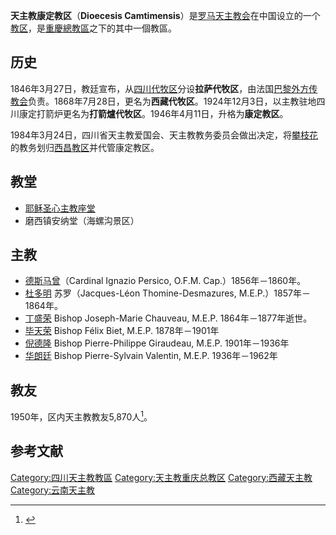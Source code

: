 {{Infobox Roman Catholic diocese
|Roman Catholic Diocese of = 天主教康定教区
|Latin name of diocese = Dioecesis Camtimensis
|image = 
|caption = 
|location = [[中国|中国]][[四川省|四川省]][[康定县|康定县]]
|territory = [[甘孜藏族自治州|甘孜藏族自治州]]
|population = 
|rite = [[罗马礼|罗马礼]]
|patron = 
|province = 四川
|established = 1846年
|cathedral = [[耶稣圣心主教座堂_(康定)|耶稣圣心主教座堂]]
|co-cathedral =
|leadership = 主教
|website = 
|pope = 
|metropolitan = 
|ordinary = （空位）
|coadjutor archbishop =
|coadjutor bishop =
|auxiliary =
|emeritus =
}}

'''天主教康定教区'''（'''Dioecesis Camtimensis'''）是[[罗马天主教会|罗马天主教会]]在中国设立的一个[[教区|教区]]，是[[天主教重慶總教區|重慶總教區]]之下的其中一個教區。

== 历史 ==
1846年3月27日，教廷宣布，从[[成都教区|四川代牧区]]分设'''拉萨代牧区'''，由法国[[巴黎外方传教会|巴黎外方传教会]]负责。1868年7月28日，更名为'''西藏代牧区'''。1924年12月3日，以主教驻地四川康定打箭炉更名为'''打箭爐代牧区'''。1946年4月11日，升格为'''康定教区'''。

1984年3月24日，四川省天主教爱国会、天主教教务委员会做出决定，将[[攀枝花|攀枝花]]的教务划归[[天主教西昌教區|西昌教区]]并代管康定教区。

== 教堂 ==
*[[耶稣圣心主教座堂_(康定)|耶稣圣心主教座堂]]
*磨西镇安纳堂（海螺沟景区）

== 主教 ==
*[[德斯马曾|德斯马曾]]（Cardinal Ignazio Persico, O.F.M. Cap.）1856年－1860年。
*[[杜多明|杜多明]] 苏罗（Jacques-Léon Thomine-Desmazures, M.E.P.）1857年－1864年。
*[[丁盛荣|丁盛荣]] Bishop Joseph-Marie Chauveau, M.E.P. 1864年－1877年逝世。
*[[毕天荣|毕天荣]] Bishop Félix Biet, M.E.P. 1878年－1901年
*[[倪德隆|倪德隆]] Bishop Pierre-Philippe Giraudeau, M.E.P. 1901年－1936年
*[[华朗廷|华朗廷]] Bishop Pierre-Sylvain Valentin, M.E.P. 1936年－1962年

== 教友 ==
1950年，区内天主教教友5,870人<ref>{{Cite web |url=http://www.catholic-hierarchy.org/diocese/dkang.html |title=Dioecesis Camtimensis |access-date=2009-07-14 |archive-date=2020-11-03 |archive-url=https://web.archive.org/web/20201103221615/https://www.catholic-hierarchy.org/diocese/dkang.html |dead-url=no }}</ref>。

==参考文献==
{{reflist}}

{{中国天主教教区}}

[[Category:四川天主教教區|Category:四川天主教教區]]
[[Category:天主教重庆总教区|Category:天主教重庆总教区]]
[[Category:西藏天主教|Category:西藏天主教]]
[[Category:云南天主教|Category:云南天主教]]